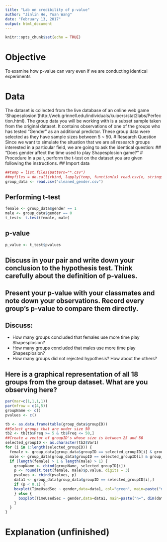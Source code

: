 ```yaml
---
title: "Lab on credibility of p-value"
author: "Jinlin He, Yuan Wang"
date: "February 13, 2017"
output: html_document
---
```


```r
knitr::opts_chunk$set(echo = TRUE)
```
# Objective
To examine how p-value can vary even if we are conducting identical experiments

# Data 
The dataset is collected from the live database of an online web game 'Shapesplosion'(http://web.grinnell.edu/individuals/kuipers/stat2labs/Perfection.html). The group data you will be working with is a subset sample taken from the original dataset. It contains observations of one of the groups who has tested "Gender" as an additional predictor. These group data were selected as they have sample sizes between 5 ~ 50. 
# Research Question 
Since we want to simulate the situation that we are all research groups interested in a particular field, we are going to ask the identical question: 
## "Does gender affect the time used to play Shapesplosion game?"
# Procedure
In a pair, perform the t-test on the dataset you are given following the instructions. 
## Import data
```r
##temp = list.files(pattern="*.csv")
##myfiles = do.call(rbind, lapply(temp, function(x) read.csv(x, stringsAsFactors = FALSE)))
group_data <- read.csv("cleaned_gender.csv")
```
## Performing t-test
```r
female <- group_data$gender == 1
male <- group_data$gender == 0
t_test<- t.test(female, male)
```
## p-value
```r
p_value <- t_test$pvalues

```
## Discuss in your pair and write down your conclusion to the hypothesis test. Think carefully about the definition of p-values. 

## Present your p-value with your classmates and note down your observations. Record every group's p-value to compare them directly.  

## Discuss:
* How many groups concluded that females use more time play Shapesplosion?
* How many groups concluded that males use more time play Shapesplosion?
* How many groups did not rejected hypothesis? How about the others? 

## Here is a graphical representation of all 18 groups from the group dataset. What are you observing here? 

```r
par(mar=c(1,1,1,1))
par(mfrow = c(4,5))
groupName <- c()
pvalues <- c()

tb <- as.data.frame(table(group_data$groupID))
##Select groups that are under size 50
tb2 <- tb[tb$Freq >= 5 & tb$Freq <= 50,]
##Create a vector of groupID's whose size is between 25 and 50
selected_groupID <- as.character(tb2$Var1)
for (i in 1:length(selected_groupID)) {
  female <- group_data[group_data$groupID == selected_groupID[i] & group_data$gender == 0,]$TimeUsedSec
  male <- group_data[group_data$groupID == selected_groupID[i] & group_data$gender == 1,]$TimeUsedSec
  if (length(female) > 1 & length(male) > 1) {
    groupName <- cbind(groupName, selected_groupID[i])
    p <- round(t.test(female, male)$p.value, digits = 3)
    pvalues <- cbind(pvalues, p)
    data1 <- group_data[group_data$groupID == selected_groupID[i],]
    if (p < 0.1) {
    boxplot(TimeUsedSec ~ gender,data=data1, col="green", main=paste("n=", dim(data1)[1], ", pval=", p), xlab="Gender (1=Male, 0=Female)", ylab="Time Used Seconds")
    } else {
      boxplot(TimeUsedSec ~ gender,data=data1, main=paste("n=", dim(data1)[1], ", pval=", p), xlab="Gender (1=Male, 0=Female)", ylab="Time Used Seconds")
    }
  }
}

```


# Explanation (unfinished)




